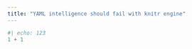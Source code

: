 ```yaml
---
title: "YAML intelligence should fail with knitr engine"
---
```


```python
#| echo: 123
1 + 1
```
